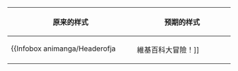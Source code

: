 <noinclude>{{template test cases notice}}</noinclude>
{| class="wikitable" width="auto" style="margin: 1em auto 1em auto;"
! scope="col" style="width: 25em;" |原来的样式
! scope="col" style="width: 25em;" |预期的样式
|-
| style="vertical-align: top; border-collapse: separate; border-spacing: 3px; text-align: left;"| {{Infobox animanga/Headerofja
|title= =[[Wikipedia:維基娘|維基百科大冒險！]]
|image= [[File:Example.svg|230px]]
|size= 200px
|caption= 只是一个测试图片
|japanese= ウィキペディアの大冒険!
|english= The Adventures of Wikipedia!
|kana= 
|romaji= 
|genre= [[動作]]
}}
{{Infobox animanga/Manga
|標題= 維基百科大冒險！ THE COMIC
|作者= [[吉米·威爾士]]
|作畫= [[:ja:利用者:Kasuga]]
|出版社= [[维基媒体基金会]]
|連載雜誌= [[Wikipedia]]
|label= [[Wikipedia]]
|發售日= 2001年1月15日
|開始= 2001年1月15日
|結束= 連載中
|冊數= {{NUMBEROFFILES}}卷
|話數= {{NUMBEROFARTICLES}}話
|其他= 
}}
{{Infobox animanga/TVAnime
|標題= 自由百科 維基百科大冒險！
|導演= [[吉米·威爾士]]
|系列構成= [[吉米·威爾士]]
|人物設定= [[:ja:利用者:Kasuga]]
|機械設定= [[:ja:利用者:Kasuga]]
|動畫製作= [[Wikipedia]]
|製作= [[Wikipedia]]
|播放電視台= [[维基媒体]]电视台
|播放開始= 2001年4月15日
|播放結束= 10月7日
|話數= 全26話
|其他= 
|版權= 2001 Jimmy Production/<br>Wikipedia·wiki Entertainment
}}
{{Infobox animanga/Cast
|角色= 維基娘<br>勇者
|聲優= [[平野綾]]<br>[[森久保祥太郎]]
}}
{{Infobox animanga/OVA
|標題= 新·自由百科 維基百科大冒險！
|導演= [[吉米·威爾士]]
|系列構成= [[吉米·威爾士]]
|人物設定= =[[:ja:利用者:Kasuga]]
|機械設定= =[[:ja:利用者:Kasuga]]
|動畫製作= [[Wikipedia]]
|製作= [[Wikipedia]]
|發售日= 
|開始= 2002年7月15日
|結束= 2003年7月15日
|話數= 全12話
|其他= 
}}
{{Infobox animanga/Novel
|標題= 維基百科大冒險！ The Side Story
|作者= [[吉米·威爾士]]
|插圖= [[:ja:利用者:Kasuga]]
|出版社= [[维基媒体基金会]]
|連載雜誌= [[Wikipedia]]
|label= [[Wikipedia]]
|發售日= 2001年8月15日
|開始= 2001年8月15日
|結束= 繼續中
|冊數= 目前24卷
|話數= {{NUMBEROFARTICLES}}話
|其他= 
}}
{{Infobox animanga/Movie
|標題= 維基百科大冒險！ The Movie
|導演= [[吉米·威爾士]]
|制作= [[Wikipedia]]
|製作= wiki製作委員会
|上映日= 2002年11月15日
|片長= 123分
|其他= 
|Copyright= Jimmy Movie Production/<br>Wikipedia·wiki製作委員会
}}
{{Infobox animanga/Cast
|人物= 維基娘<br>勇者
|演員= [[平野綾]]<br>[[森久保祥太郎]]
}}
{{Infobox animanga/Game
|標題=維基百科大冒險！ ONLINE
|類型=[[線上遊戲]]
|使用平台=[[MediaWiki]]
|遊戲引擎=[[MediaWiki]]
|開發團隊=[[Wikimedia]]
|代理商=[[Wikimedia]]
|製作人=[[吉米·威爾士]]
|監製=[[吉米·威爾士]]
|人物設定=[[:ja:利用者:Kasuga]]
<!-- 未知參數 |媒體=[[MediaWiki]] -->
|遊戲人數={{NUMBEROFUSERS}}人
|發售日=2002年6月15日
|對象年齡=全年齡
|結局數=1
<!-- 未知參數 |其他=有保護、半保護功能 -->
}}
{{Infobox animanga/Footerofja}}
| style="vertical-align: top; border-collapse: separate; border-spacing: 3px; text-align: left;"| {{Infobox animanga/Header/sandbox
| name            = {{{name}}}
| image           = [[File:Example.svg|230px]]
| caption         = 只是一个测试图片
| ja_kanji        = {{{ja_kanji}}}
| ja_romaji       = {{{ja_romaji}}}
| genre           = {{{genre}}}
}}
{{Infobox animanga/Print
| type            = manga
| title           = {{{title}}}
| author          = {{{author}}}
| illustrator     = {{{illustrator}}}
| publisher       = {{{publisher}}}
| publisher_zh    = {{{publisher_zh}}}
| demographic     = {{{demographic}}}
| imprint         = {{{imprint}}}
| magazine        = {{{magazine}}}
| magazine_zh     = {{{magazine_zh}}}
| published       = 
| first           = {{{first}}}
| last            = {{{last}}}
| volumes         = {{{volumes}}}
| volume_list     = List of volumes
}}
{{Infobox animanga/Print
| type            = novel
| title           = {{{title}}}
| author          = {{{author}}}
| illustrator     = {{{illustrator}}}
| publisher       = {{{publisher}}}
| publisher_zh    = {{{publisher_zh}}}
| demographic     = {{{demographic}}}
| imprint         = {{{imprint}}}
| published       = {{{published}}}
}}
{{Infobox animanga/Print
| type            = novel series
| title           = {{{title}}}
| author          = {{{author}}}
| illustrator     = {{{illustrator}}}
| publisher       = {{{publisher}}}
| publisher_zh    = {{{publisher_zh}}}
| demographic     = {{{demographic}}}
| imprint         = {{{imprint}}}
| first           = {{{first}}}
| last            = {{{last}}}
| volumes         = {{{volumes}}}
| volume_list     = List of volumes
}}
{{Infobox animanga/Print
| type            = serial novel
| title           = {{{title}}}
| author          = {{{author}}}
| illustrator     = {{{illustrator}}}
| publisher       = {{{publisher}}}
| publisher_zh    = {{{publisher_zh}}}
| demographic     = {{{demographic}}}
| imprint         = {{{imprint}}}
| magazine        = {{{magazine}}}
| magazine_zh     = {{{magazine_zh}}}
| published       = {{{published}}}
| first           = {{{first}}}
| last            = {{{last}}}
| volumes         = {{{volumes}}}
| volume_list     = List of volumes
}}
{{Infobox animanga/Print
| type            = light novel
| title           = {{{title}}}
| author          = {{{author}}}
| illustrator     = {{{illustrator}}}
| publisher       = {{{publisher}}}
| publisher_zh    = {{{publisher_zh}}}
| demographic     = {{{demographic}}}
| imprint         = {{{imprint}}}
| magazine        = {{{magazine}}}
| magazine_zh     = {{{magazine_zh}}}
| published       = {{{published}}}
| first           = {{{first}}}
| last            = {{{last}}}
| volumes         = {{{volumes}}}
| volume_list     = List of volumes
}}
{{Infobox animanga/Video
| type            = tv series
| title           = {{{title}}}
| director        = {{{director}}}
| producer        = {{{producer}}}
| writer          = {{{writer}}}
| music           = {{{music}}}
| studio          = {{{studio}}}
| licensee        = {{{licensee}}}
| network         = {{{network}}}
| network_zh      = {{{network_zh}}}
| first           = {{{first}}}
| last            = {{{last}}}
| episodes        = {{{episodes}}}
| episode_list    = List of episodes
}}
{{Infobox animanga/Video
| type            = tv film
| title           = {{{title}}}
| director        = {{{director}}}
| producer        = {{{producer}}}
| writer          = {{{writer}}}
| music           = {{{music}}}
| studio          = {{{studio}}}
| licensee        = {{{licensee}}}
| network         = {{{network}}}
| network_zh      = {{{network_zh}}}
| released        = {{{released}}}
| runtime         = {{{runtime}}}
}}
{{Infobox animanga/Video
| type            = drama
| title           = {{{title}}}
| director        = {{{director}}}
| producer        = {{{producer}}}
| writer          = {{{writer}}}
| music           = {{{music}}}
| studio          = {{{studio}}}
| licensee        = {{{licensee}}}
| network         = {{{network}}}
| network_zh      = {{{network_zh}}}
| first           = {{{first}}}
| last            = {{{last}}}
| episodes        = {{{episodes}}}
| episode_list    = List of episodes
}}
{{Infobox animanga/Video
| type            = live tv film
| title           = {{{title}}}
| director        = {{{director}}}
| producer        = {{{producer}}}
| writer          = {{{writer}}}
| music           = {{{music}}}
| studio          = {{{studio}}}
| licensee        = {{{licensee}}}
| network         = {{{network}}}
| network_zh      = {{{network_zh}}}
| released        = {{{released}}}
| runtime         = {{{runtime}}}
}}
{{Infobox animanga/Video
| type            = ova
| title           = {{{title}}}
| director        = {{{director}}}
| producer        = {{{producer}}}
| writer          = {{{writer}}}
| music           = {{{music}}}
| studio          = {{{studio}}}
| licensee        = {{{licensee}}}
| released        = {{{released}}}
| runtime         = {{{runtime}}}
}}
{{Infobox animanga/Video
| type            = oad
| title           = {{{title}}}
| director        = {{{director}}}
| producer        = {{{producer}}}
| writer          = {{{writer}}}
| music           = {{{music}}}
| studio          = {{{studio}}}
| licensee        = {{{licensee}}}
| released        = {{{released}}}
| runtime         = {{{runtime}}}
}}
{{Infobox animanga/Video
| type            = ona
| title           = {{{title}}}
| director        = {{{director}}}
| producer        = {{{producer}}}
| writer          = {{{writer}}}
| music           = {{{music}}}
| studio          = {{{studio}}}
| licensee        = {{{licensee}}}
| first           = {{{first}}}
| last            = {{{last}}}
| runtime         = {{{runtime}}}
| episodes        = {{{episodes}}}
| episode_list    = List of episodes
}}
{{Infobox animanga/Video
| type            = live video
| title           = {{{title}}}
| director        = {{{director}}}
| producer        = {{{producer}}}
| writer          = {{{writer}}}
| music           = {{{music}}}
| studio          = {{{studio}}}
| licensee        = {{{licensee}}}
| released        = {{{released}}}
| runtime         = {{{runtime}}}
}}
{{Infobox animanga/Video
| type            = film
| title           = {{{title}}}
| director        = {{{director}}}
| producer        = {{{producer}}}
| writer          = {{{writer}}}
| music           = {{{music}}}
| studio          = {{{studio}}}
| licensee        = {{{licensee}}}
| released        = {{{released}}}
| runtime         = {{{runtime}}}
}}
{{Infobox animanga/Video
| type            = film series
| title           = {{{title}}}
| director        = {{{director}}}
| producer        = {{{producer}}}
| writer          = {{{writer}}}
| music           = {{{music}}}
| studio          = {{{studio}}}
| licensee        = {{{licensee}}}
| first           = {{{first}}}
| last            = {{{last}}}
| runtime         = {{{runtime}}}
| films           = {{{films}}}
| film_list       = List of films
}}
{{Infobox animanga/Video
| type            = live film
| title           = {{{title}}}
| director        = {{{director}}}
| producer        = {{{producer}}}
| writer          = {{{writer}}}
| music           = {{{music}}}
| studio          = {{{studio}}}
| licensee        = {{{licensee}}}
| released        = {{{released}}}
| runtime         = {{{runtime}}}
}}
{{Infobox animanga/Audio
| title           = {{{title}}}
| director        = {{{director}}}
| producer        = {{{producer}}}
| writer          = {{{writer}}}
| music           = {{{music}}}
| studio          = {{{studio}}}
| station         = {{{station}}}
| first           = {{{first}}}
| last            = {{{last}}}
| episodes        = {{{episodes}}}
| episode_list    = List of episodes
}}
{{Infobox animanga/Other/sandbox
| title           = {{{title}}}
| content         = {{{content}}}
}}
{{Infobox animanga/Footer/sandbox}}
|}